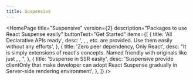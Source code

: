 ```yaml
---
title: Suspensive
---
```



<HomePage
  title="Suspensive"
  version={2}
  description="Packages to use React Suspense easily"
  buttonText="Get Started"
  items={[
    {
      title: 'All Declarative APIs ready',
      desc: '<Suspense/>, <ErrorBoundary/>, <ErrorBoundaryGroup/>, etc. are provided. Use them easily without any efforts',
    },
    {
      title: 'Zero peer dependency, Only React',
      desc: "It is simply extensions of react's concepts. Named friendly with originals like just <Suspense/>, <ErrorBoundary/>, <ErrorBoundaryGroup/>",
    },
    {
      title: 'Suspense in SSR easily',
      desc: 'Suspensive provide clientOnly that make developer can adopt React Suspense gradually in Server-side rendering environment',
    },
  ]}
/>
